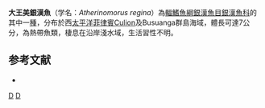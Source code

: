 {{Speciesbox 
| status = NE
| status_system = IUCN3.1
| taxon = Atherinomorus regina
| authority = [[Seale|Seale]], 1910
| synonyms = *''Atherina regina'' <small>Seale, 1910</small>
*''Allanetta regina'' <small>Seale, 1910</small>
}}
'''大王美銀漢魚'''（学名：''Atherinomorus regina''）為[[輻鰭魚綱|輻鰭魚綱]][[銀漢魚目|銀漢魚目]][[銀漢魚科|銀漢魚科]]的其中一[[種|種]]，分布於西[[太平洋|太平洋]][[菲律賓|菲律賓]]Culion及Busuanga群島海域，體長可達7公分，為熱帶魚類，棲息在沿岸淺水域，生活習性不明。

==参考文献==
*{{FishBase_species|genus=Atherinomorus|species=regina|year=2016|month=4}}

{{Taxonbar|from=Q2361601}}

[[Category:美銀漢魚屬|D]]
[[Category:1910年描述的鱼类|D]]